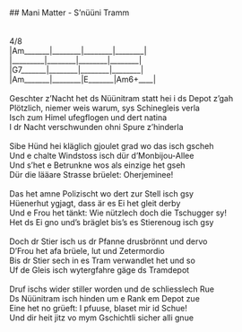 \
## Mani Matter - S'nüüni Tramm\
\
\
4/8\
|Am_______|________|________|________|\
|_________|________|________|________|\
|G7_______|________|________|________|\
|Am_______|________|E_______|Am6+____|\
\
Geschter z'Nacht het ds Nüünitram statt hei i ds Depot z'gah\
Plötzlich, niemer weis warum, sys Schinegleis verla\
Isch zum Himel ufegflogen und dert natina\
I dr Nacht verschwunden ohni Spure z'hinderla\
\
Sibe Hünd hei kläglich gjoulet grad wo das isch gscheh\
Und e chalte Windstoss isch dür d'Monbijou-Allee\
Und s'het e Betrunkne wos als einzige het gseh\
Dür die lääare Strasse brüelet: Oherjeminee!\
\
Das het amne Polizischt wo dert zur Stell isch gsy\
Hüenerhut ygjagt, dass är es Ei het gleit derby\
Und e Frou het tänkt: Wie nützlech doch die Tschugger sy!\
Het ds Ei gno und's bräglet bis's es Stierenoug isch gsy\
\
Doch dr Stier isch us dr Pfanne drusbrönnt und dervo\
D'Frou het afa brüele, lut und Zetermordio\
Bis dr Stier sech in es Tram verwandlet het und so\
Uf de Gleis isch wytergfahre gäge ds Tramdepot\
\
Druf ischs wider stiller worden und de schliesslech Rue\
Ds Nüünitram isch hinden um e Rank em Depot zue\
Eine het no grüeft: I pfuuse, blaset mir id Schue!\
Und dir heit jitz vo mym Gschichtli sicher alli gnue\
\
\
